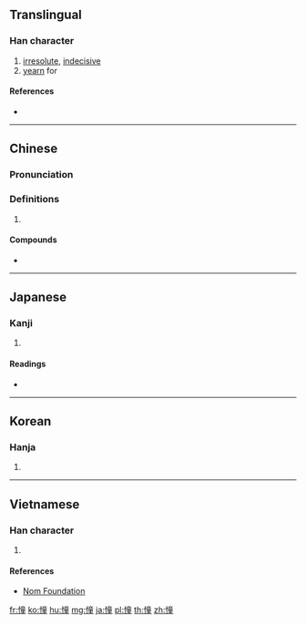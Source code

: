 ==Translingual==

===Han character===
{{Han char|rn=61|rad=心|as=12|sn=15|four=90014|canj=PYTG|ids=⿰忄童}}

# [[irresolute]], [[indecisive]]
# [[yearn]] for

====References====
* {{Han ref|kx=0403.220|dkj=11242|dj=0743.240|hdz=42356.060|uh=61A7|ud=24999|bh=BCA5|bd=48293}}

----

==Chinese==
{{zh-forms}}

===Pronunciation===
{{zh-pron
|m=chōng
|c=cung1
|h=
|md=
|mn=qz,tw,xm,zz:chhiong
|w=
|mc=y
|oc=y
|cat=
}}

===Definitions===
{{zh-hanzi}}

# {{rfdef|lang=zh}}

====Compounds====
* {{zh-l|憧憬}}

----

==Japanese==

===Kanji===
{{ja-kanji|grade=|rs=心12}}

# {{defn|lang=ja|sort=心12}}

====Readings====
* {{ja-readings|on=[[どう]] (dō), [[しょう]] (shō), [[とう]] (tō)|kun=[[あこがれる]] (akogareru)}}

----

==Korean==

===Hanja===
{{ko-hanja|hangeul=동|eumhun=|rv=dong|mr=tong|y=tong}}

# {{defn|lang=ko|sort=心12}}

----

==Vietnamese==

===Han character===
{{vi-readings|rs=心12|hanviet=sung}}

# {{defn|lang=vi|sort=心12}}

====References====
* [http://nomfoundation.org/common/nom_details.php?codepoint=61a7 Nom Foundation]

[[fr:憧]]
[[ko:憧]]
[[hu:憧]]
[[mg:憧]]
[[ja:憧]]
[[pl:憧]]
[[th:憧]]
[[zh:憧]]